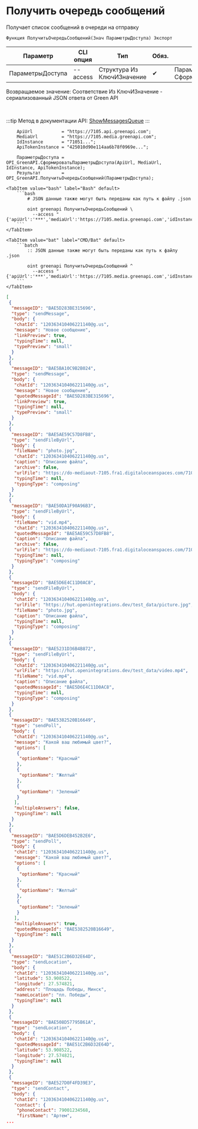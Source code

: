 ﻿---
sidebar_position: 1
description: Получить очередь сообщений и другие функции для работы с Green API в Открытом пакете интеграций - бесплатной open-source библиотеке интеграций для 1С:Предприятие 8, OneScript и CLI
keywords: [1C, 1С, 1С:Предприятие, 1С:Предприятие 8.3, API, Интеграция, Сервисы, Обмен, OneScript, CLI, Green API]
---


# Получить очередь сообщений
 Получает список сообщений в очереди на отправку



`Функция ПолучитьОчередьСообщений(Знач ПараметрыДоступа) Экспорт`

  | Параметр | CLI опция | Тип | Обяз. | Назначение |
  |-|-|-|-|-|
  | ПараметрыДоступа | --access | Структура Из КлючИЗначение | &#x2714; | Параметры доступа. См. СформироватьПараметрыДоступа |

  
  Возвращаемое значение:   Соответствие Из КлючИЗначение - сериализованный JSON ответа от Green API

<br/>

:::tip
Метод в документации API: [ShowMessagesQueue](https://green-api.com/docs/api/queues/ShowMessagesQueue/)
:::
<br/>


```bsl title="Пример использования для 1С:Предприятие/OneScript"
    ApiUrl           = "https://7105.api.greenapi.com";
    MediaUrl         = "https://7105.media.greenapi.com";
    IdInstance       = "71051...";
    ApiTokenInstance = "425010d90e114aa6b78f0969e...";

    ПараметрыДоступа = OPI_GreenAPI.СформироватьПараметрыДоступа(ApiUrl, MediaUrl, IdInstance, ApiTokenInstance);
    Результат        = OPI_GreenAPI.ПолучитьОчередьСообщений(ПараметрыДоступа);
```
    

 <Tabs>
  
    <TabItem value="bash" label="Bash" default>
        ```bash
            # JSON данные также могут быть переданы как путь к файлу .json
            
            oint greenapi ПолучитьОчередьСообщений \
              --access "{'apiUrl':'***','mediaUrl':'https://7105.media.greenapi.com','idInstance':'7105187566','apiTokenInstance':'***'}"
        ```
    </TabItem>
  
    <TabItem value="bat" label="CMD/Bat" default>
        ```batch
            :: JSON данные также могут быть переданы как путь к файлу .json
            
            oint greenapi ПолучитьОчередьСообщений ^
              --access "{'apiUrl':'***','mediaUrl':'https://7105.media.greenapi.com','idInstance':'7105187566','apiTokenInstance':'***'}"
        ```
    </TabItem>
</Tabs>


```json title="Результат"
[
 {
  "messageID": "BAE5D283BE315696",
  "type": "sendMessage",
  "body": {
   "chatId": "120363410406221140@g.us",
   "message": "Новое сообщение",
   "linkPreview": true,
   "typingTime": null,
   "typePreview": "small"
  }
 },
 {
  "messageID": "BAE5BA10C9B2B024",
  "type": "sendMessage",
  "body": {
   "chatId": "120363410406221140@g.us",
   "message": "Новое сообщение",
   "quotedMessageId": "BAE5D283BE315696",
   "linkPreview": true,
   "typingTime": null,
   "typePreview": "small"
  }
 },
 {
  "messageID": "BAE5AE59C57D8FB8",
  "type": "sendFileByUrl",
  "body": {
   "fileName": "photo.jpg",
   "chatId": "120363410406221140@g.us",
   "caption": "Описание файла",
   "archive": false,
   "urlFile": "https://do-mediaout-7105.fra1.digitaloceanspaces.com/7105187566/5fa9bb39-edf7-4768-8149-ebcd92b061a1.jpg",
   "typingTime": null,
   "typingType": "composing"
  }
 },
 {
  "messageID": "BAE50DA1F90A96B3",
  "type": "sendFileByUrl",
  "body": {
   "fileName": "vid.mp4",
   "chatId": "120363410406221140@g.us",
   "quotedMessageId": "BAE5AE59C57D8FB8",
   "caption": "Описание файла",
   "archive": false,
   "urlFile": "https://do-mediaout-7105.fra1.digitaloceanspaces.com/7105187566/d55a5416-f29f-4c6c-80a2-591e45961a83.mp4",
   "typingTime": null,
   "typingType": "composing"
  }
 },
 {
  "messageID": "BAE5D6E4C11D0AC8",
  "type": "sendFileByUrl",
  "body": {
   "chatId": "120363410406221140@g.us",
   "urlFile": "https://hut.openintegrations.dev/test_data/picture.jpg",
   "fileName": "photo.jpg",
   "caption": "Описание файла",
   "typingTime": null,
   "typingType": "composing"
  }
 },
 {
  "messageID": "BAE5231D36B4B872",
  "type": "sendFileByUrl",
  "body": {
   "chatId": "120363410406221140@g.us",
   "urlFile": "https://hut.openintegrations.dev/test_data/video.mp4",
   "fileName": "vid.mp4",
   "caption": "Описание файла",
   "quotedMessageId": "BAE5D6E4C11D0AC8",
   "typingTime": null,
   "typingType": "composing"
  }
 },
 {
  "messageID": "BAE5382520B16649",
  "type": "sendPoll",
  "body": {
   "chatId": "120363410406221140@g.us",
   "message": "Какой ваш любимый цвет?",
   "options": [
    {
     "optionName": "Красный"
    },
    {
     "optionName": "Желтый"
    },
    {
     "optionName": "Зеленый"
    }
   ],
   "multipleAnswers": false,
   "typingTime": null
  }
 },
 {
  "messageID": "BAE5D6DEB452B2E6",
  "type": "sendPoll",
  "body": {
   "chatId": "120363410406221140@g.us",
   "message": "Какой ваш любимый цвет?",
   "options": [
    {
     "optionName": "Красный"
    },
    {
     "optionName": "Желтый"
    },
    {
     "optionName": "Зеленый"
    }
   ],
   "multipleAnswers": true,
   "quotedMessageId": "BAE5382520B16649",
   "typingTime": null
  }
 },
 {
  "messageID": "BAE51C2B6D32E64D",
  "type": "sendLocation",
  "body": {
   "chatId": "120363410406221140@g.us",
   "latitude": 53.908522,
   "longitude": 27.574821,
   "address": "Площадь Победы, Минск",
   "nameLocation": "пл. Победы",
   "typingTime": null
  }
 },
 {
  "messageID": "BAE508D57795B61A",
  "type": "sendLocation",
  "body": {
   "chatId": "120363410406221140@g.us",
   "quotedMessageId": "BAE51C2B6D32E64D",
   "latitude": 53.908522,
   "longitude": 27.574821,
   "typingTime": null
  }
 },
 {
  "messageID": "BAE527D0F4FD39E3",
  "type": "sendContact",
  "body": {
   "chatId": "120363410406221140@g.us",
   "contact": {
    "phoneContact": 79001234568,
    "firstName": "Артем",
...
```
